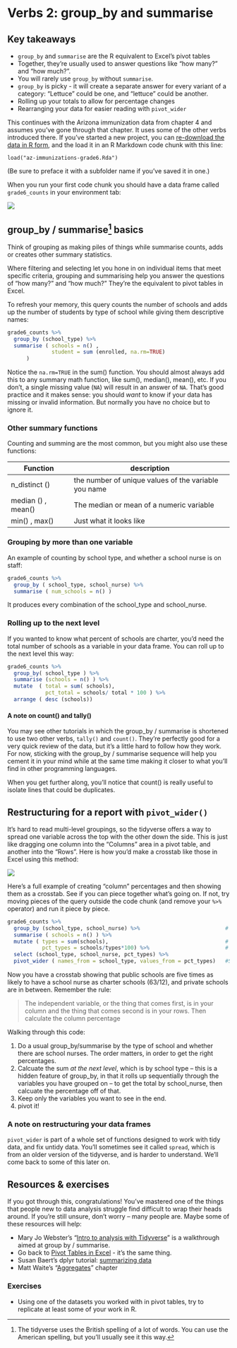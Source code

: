 # Verbs 2: group_by and summarise


## Key takeaways

* `group_by` and `summarise` are the R equivalent to Excel's pivot tables
*  Together, they're usually used to answer questions like "how many?" and "how much?". 
*  You will rarely use `group_by` without `summarise`. 
* `group_by` is picky - it will create a separate answer for every variant of a category: "Lettuce" could be one, and "lettuce" could be another. 
*  Rolling up your totals to allow for percentage changes
*  Rearranging your data for easier reading with `pivot_wider` 


This continues with the Arizona immunization data from chapter 4 and assumes you've gone through that chapter. It uses some of the other verbs introduced there.  If you've started a new project, you can [re-download the data in R form](https://github.com/cronkitedata/rstudyguide/blob/master/data/az-immunizations-grade6.Rda?raw=true), and the load it in an R Markdown code chunk with this line:

    load("az-immunizations-grade6.Rda")
    
(Be sure to preface it with a subfolder name if you've saved it in one.)

When you run your first code chunk you should have a data frame called `grade6_counts` in your environment tab: 

![](images/33-loadfile.png)

## group_by / summarise^[The tidyverse uses the British spelling of a lot of words. You can use the American spelling, but you'll usually see it this way.] basics

Think of grouping as making piles of things while summarise counts, adds or creates other summary statistics.  

Where filtering and selecting let you hone in on individual items that meet specific criteria, grouping and summarising help you answer the questions of "how many?" and "how much?" They're the equivalent to pivot tables in Excel. 

To refresh your memory, this query counts the number of schools and adds up the number of students by type of school while giving them descriptive names: 

```r

grade6_counts %>%
  group_by (school_type) %>%
  summarise ( schools = n() ,
              student = sum (enrolled, na.rm=TRUE)
      )
```

Notice the `na.rm=TRUE` in the sum() function. You should almost always add this to any summary math function, like sum(), median(), mean(), etc. If you don't, a single missing value (`NA`) will result in an answer of `NA`. That's good practice and it makes sense: you should *want* to know if your data has missing or invalid information. But normally you have no choice but to ignore it.

### Other summary functions

Counting and summing are the most common, but you might also use these functions: 

Function | description
--- | --- 
n_distinct () | the number of unique values of the variable you name
median () , mean() | The median or mean of a numeric variable
min() , max()   | Just what it looks like

### Grouping by more than one variable

An example of counting by school type, and whether a school nurse is on staff: 

```r
grade6_counts %>%
  group_by ( school_type, school_nurse) %>% 
  summarise ( num_schools = n() ) 

```

It produces every combination of the school_type and school_nurse.

### Rolling up to the next level

If you wanted to know what percent of schools are charter, you'd need the total number of schools as a variable in your data frame. You can roll up to the next level this way: 

```r
grade6_counts %>% 
  group_by( school_type ) %>% 
  summarise (schools = n() ) %>% 
  mutate  ( total = sum( schools),
            pct_total = schools/ total * 100 ) %>%
  arrange ( desc (schools))

```

#### A note on count() and tally() {-}

You may see other tutorials in which the group_by / summarise is shortened to use two other verbs, `tally()` and `count()`. They're perfectly good for a very quick review of the data, but it's a little hard to follow how they work. For now, sticking with the group_by / summarise sequence will help you cement it in your mind while at the same time making it closer to what you'll find in other programming languages. 

When you get further along, you'll notice that count() is really useful to isolate lines that could be duplicates. 

## Restructuring for a report with `pivot_wider()`

It's hard to read multi-level groupings, so the tidyverse offers a way to spread one variable across the top with the other down the side. This is just like dragging one column into the "Columns" area in a pivot table, and another into the "Rows".  Here is how you'd make a crosstab like those in Excel using this method: 

![](images/33-pivot-wider.png)

Here's a full example of creating "column" percentages and then showing them as a crosstab. See if you can piece together what's going on. If not, try moving pieces of the query outside the code chunk (and remove your ` %>%` operator) and run it piece by piece.  


```r

grade6_counts %>%
  group_by (school_type, school_nurse) %>%                           # See 1
  summarise ( schools = n() ) %>%
  mutate ( types = sum(schools),                                     # See 2
           pct_types = schools/types*100) %>%                        # See 3 
  select (school_type, school_nurse, pct_types) %>%
  pivot_wider ( names_from = school_type, values_from = pct_types)   #See 4

```

Now you have a crosstab showing that public schools are five times as likely to have a school nurse as charter schools (63/12), and private schools are in between.  Remember the rule:

> The independent variable, or the thing that comes first, is in your column and the thing that comes
second is in your rows. Then calculate the column percentage


Walking through this code: 

1. Do a usual group_by/summarise by the type of school and whether there are school nurses. The order matters, in order to get the right percentages. 
2. Calcuate the sum *at the next level*, which is by school type -- this is a hidden feature of group_by, in that it rolls up sequentially through the variables you have grouped on -- to get the total by school_nurse, then calcuate the percentage off of that.
3. Keep only the variables you want to see in the end. 
4. pivot it! 

### A note on restructuring your data frames

`pivot_wider` is part of a whole set of functions designed to work with tidy data, and fix untidy data. You'll sometimes see it called `spread`, which is from an older version of the tidyverse, and is harder to understand. We'll come back to some of this later on. 




## Resources & exercises


If you got through this, congratulations! You've mastered one of the things that people new to data analysis struggle find difficult to wrap their heads around. If you're still unsure, don't worry -- many people are. Maybe some of these resources will help:

* Mary Jo Webster's "[Intro to analysis with Tidyverse](https://mjwebster.github.io/DataJ/R/IntroAnalysisWithR.html)" is a walkthrough aimed at group by / summarise.
* Go back to [Pivot Tables in Excel](https://cronkitedata.github.io/cronkite-docs/excel/practice/12-excel-baseball) - it's the same thing. 
* Susan Baert's dplyr tutorial: [summarizing data](https://suzan.rbind.io/2018/04/dplyr-tutorial-4/)
* Matt Waite's "[Aggregates](http://mattwaite.github.io/sports/aggregates.html)" chapter

### Exercises

* Using one of the datasets you worked with in pivot tables, try to replicate at least some of your work in R. 


